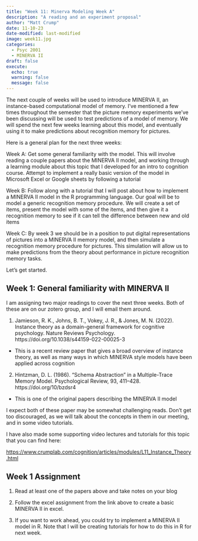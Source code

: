 ```yaml
---
title: "Week 11: Minerva Modeling Week A"
description: "A reading and an experiment proposal"
author: "Matt Crump"
date: 11-10-23
date-modified: last-modified
image: week11.jpg
categories:
  - Psyc 2001
  - MINERVA II
draft: false
execute:
  echo: true
  warning: false
  message: false
---
```


The next couple of weeks will be used to introduce MINERVA II, an instance-based computational model of memory. I've mentioned a few times throughout the semester that the picture memory experiments we've been discussing will be used to test predictions of a model of memory. We will spend the next few weeks learning about this model, and eventually using it to make predictions about recognition memory for pictures. 

Here is a general plan for the next three weeks:

Week A: Get some general familiarity with the model. This will involve reading a couple papers about the MINERVA II model, and working through a learning module about this topic that I developed for an intro to cognition course. Attempt to implement a really basic version of the model in Microsoft Excel or Google sheets by following a tutorial

Week B: Follow along with a tutorial that I will post about how to implement a MINERVA II model in the R programming language. Our goal will be to model a generic recognition memory procedure. We will create a set of items, present the model with some of the items, and then give it a recognition memory to see if it can tell the difference between new and old items

Week C: By week 3 we should be in a position to put digital representations of pictures into a MINERVA II memory model, and then simulate a recognition memory procedure for pictures. This simulation will allow us to make predictions from the theory about performance in picture recognition memory tasks. 

Let's get started.

## Week 1: General familiarity with MINERVA II

I am assigning two major readings to cover the next three weeks. Both of these are on our zotero group, and I will email them around.


1. Jamieson, R. K., Johns, B. T., Vokey, J. R., & Jones, M. N. (2022). Instance theory as a domain-general framework for cognitive psychology. Nature Reviews Psychology. https://doi.org/10.1038/s44159-022-00025-3

  - This is a recent review paper that gives a broad overview of instance theory, as well as many ways in which MINERVA style models have been applied across cognition
  
2. Hintzman, D. L. (1986). “Schema Abstraction” in a Multiple-Trace Memory Model. Psychological Review, 93, 411–428. https://doi.org/10/bzdsr4

  - This is one of the original papers describing the MINERVA II model
  
I expect both of these paper may be somewhat challenging reads. Don't get too discouraged, as we will talk about the concepts in them in our meeting, and in some video tutorials. 

I have also made some supporting video lectures and tutorials for this topic that you can find here:

<https://www.crumplab.com/cognition/articles/modules/L11_Instance_Theory.html>

## Week 1 Assignment

1. Read at least one of the papers above and take notes on your blog

2. Follow the excel assignment from the link above to create a basic MINERVA II in excel. 
3. If you want to work ahead, you could try to implement a MINERVA II model in R. Note that I will be creating tutorials for how to do this in R for next week.



